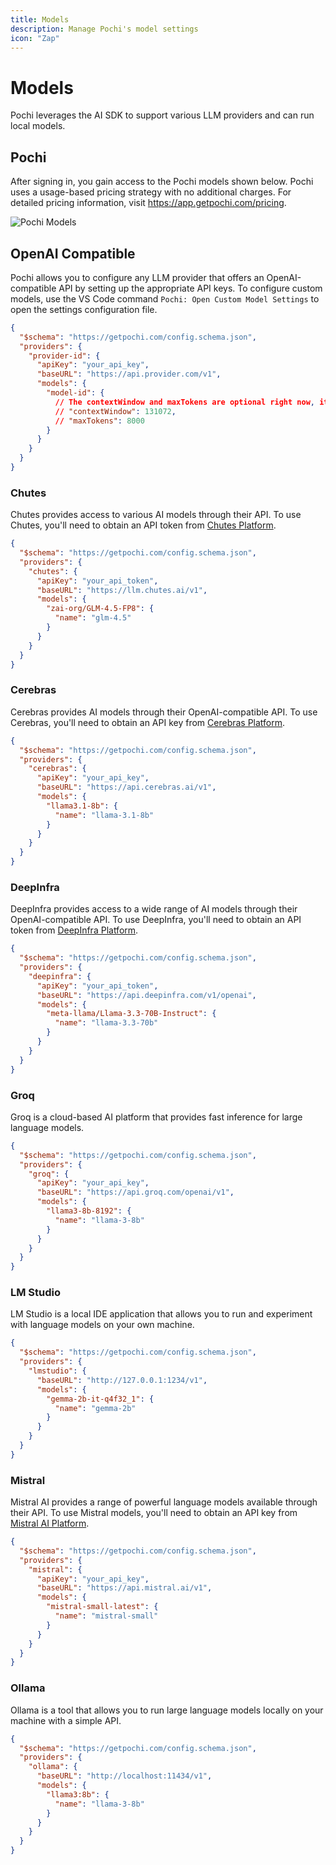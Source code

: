 ```yaml
---
title: Models
description: Manage Pochi's model settings
icon: "Zap"
---
```


# Models

Pochi leverages the AI SDK to support various LLM providers and can run local models.

## Pochi

After signing in, you gain access to the Pochi models shown below. Pochi uses a usage-based pricing strategy with no additional charges. For detailed pricing information, visit https://app.getpochi.com/pricing.

![Pochi Models](../assets/images/pochi-models.png)

## OpenAI Compatible

Pochi allows you to configure any LLM provider that offers an OpenAI-compatible API by setting up the appropriate API keys. To configure custom models, use the VS Code command `Pochi: Open Custom Model Settings` to open the settings configuration file.

```json
{
  "$schema": "https://getpochi.com/config.schema.json",
  "providers": {
    "provider-id": {
      "apiKey": "your_api_key",
      "baseURL": "https://api.provider.com/v1",
      "models": {
        "model-id": {
          // The contextWindow and maxTokens are optional right now, it's default set to 10k and 4096
          // "contextWindow": 131072,
          // "maxTokens": 8000
        }
      }
    }
  }
}
```

### Chutes

Chutes provides access to various AI models through their API. To use Chutes, you'll need to obtain an API token from [Chutes Platform](https://chutes.ai/).

```json
{
  "$schema": "https://getpochi.com/config.schema.json",
  "providers": {
    "chutes": {
      "apiKey": "your_api_token",
      "baseURL": "https://llm.chutes.ai/v1",
      "models": {
        "zai-org/GLM-4.5-FP8": {
          "name": "glm-4.5"
        }
      }
    }
  }
}
```

### Cerebras

Cerebras provides AI models through their OpenAI-compatible API. To use Cerebras, you'll need to obtain an API key from [Cerebras Platform](https://inference.cerebras.ai/).

```json
{
  "$schema": "https://getpochi.com/config.schema.json",
  "providers": {
    "cerebras": {
      "apiKey": "your_api_key",
      "baseURL": "https://api.cerebras.ai/v1",
      "models": {
        "llama3.1-8b": {
          "name": "llama-3.1-8b"
        }
      }
    }
  }
}
```

### DeepInfra

DeepInfra provides access to a wide range of AI models through their OpenAI-compatible API. To use DeepInfra, you'll need to obtain an API token from [DeepInfra Platform](https://deepinfra.com/).

```json
{
  "$schema": "https://getpochi.com/config.schema.json",
  "providers": {
    "deepinfra": {
      "apiKey": "your_api_token",
      "baseURL": "https://api.deepinfra.com/v1/openai",
      "models": {
        "meta-llama/Llama-3.3-70B-Instruct": {
          "name": "llama-3.3-70b"
        }
      }
    }
  }
}
```

### Groq

Groq is a cloud-based AI platform that provides fast inference for large language models.

```json
{
  "$schema": "https://getpochi.com/config.schema.json",
  "providers": {
    "groq": {
      "apiKey": "your_api_key",
      "baseURL": "https://api.groq.com/openai/v1",
      "models": {
        "llama3-8b-8192": {
          "name": "llama-3-8b"
        }
      }
    }
  }
}
```

### LM Studio

LM Studio is a local IDE application that allows you to run and experiment with language models on your own machine.

```json
{
  "$schema": "https://getpochi.com/config.schema.json",
  "providers": {
    "lmstudio": {
      "baseURL": "http://127.0.0.1:1234/v1",
      "models": {
        "gemma-2b-it-q4f32_1": {
          "name": "gemma-2b"
        }
      }
    }
  }
}
```

### Mistral

Mistral AI provides a range of powerful language models available through their API. To use Mistral models, you'll need to obtain an API key from [Mistral AI Platform](https://console.mistral.ai/).

```json
{
  "$schema": "https://getpochi.com/config.schema.json",
  "providers": {
    "mistral": {
      "apiKey": "your_api_key",
      "baseURL": "https://api.mistral.ai/v1",
      "models": {
        "mistral-small-latest": {
          "name": "mistral-small"
        }
      }
    }
  }
}
```

### Ollama

Ollama is a tool that allows you to run large language models locally on your machine with a simple API.

```json
{
  "$schema": "https://getpochi.com/config.schema.json",
  "providers": {
    "ollama": {
      "baseURL": "http://localhost:11434/v1",
      "models": {
        "llama3:8b": {
          "name": "llama-3-8b"
        }
      }
    }
  }
}
```
